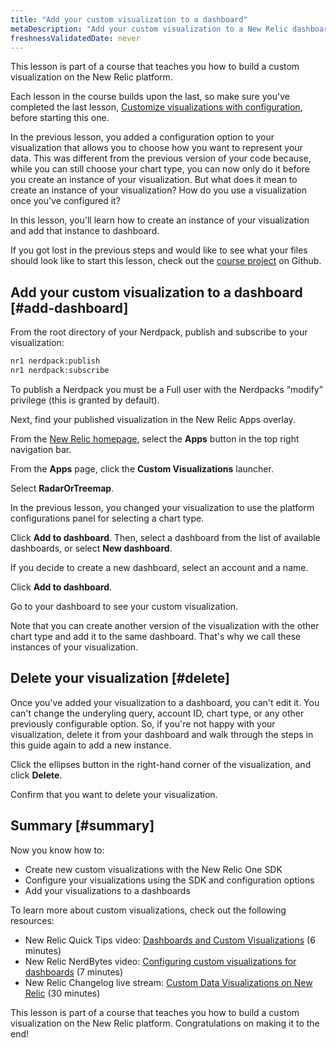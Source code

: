 ```yaml
---
title: "Add your custom visualization to a dashboard"
metaDescription: "Add your custom visualization to a New Relic dashboard"
freshnessValidatedDate: never
---
```




<Callout variant="tip">

This lesson is part of a course that teaches you how to build a custom visualization on the New Relic platform.

Each lesson in the course builds upon the last, so make sure you've completed the last lesson, [Customize visualizations with configuration](/docs/new-relic-solutions/tutorials/custom-visualization-config), before starting this one.

</Callout>


In the previous lesson, you added a configuration option to your visualization that allows you to choose how you want to represent your data. This was different from the previous version of your code because, while you can still choose your chart type, you can now only do it before you create an instance of your visualization. But what does it mean to create an instance of your visualization? How do you use a visualization once you've configured it?

In this lesson, you'll learn how to create an instance of your visualization and add that instance to dashboard.

<Callout variant="tip">

If you got lost in the previous steps and would like to see what your files should look like to start this lesson, check out the [course project](https://github.com/newrelic/nru-custom-visualization-course) on Github.

</Callout>


## Add your custom visualization to a dashboard [#add-dashboard]

<Steps>

<Step>

From the root directory of your Nerdpack, publish and subscribe to your visualization:

```sh
nr1 nerdpack:publish
nr1 nerdpack:subscribe
```

<Callout variant="important">

To publish a Nerdpack you must be a Full user with the Nerdpacks “modify” privilege (this is granted by default).


</Callout>

Next, find your published visualization in the New Relic Apps overlay.

</Step>

<Step>

From the [New Relic homepage](https://one.newrelic.com), select the **Apps** button in the top right navigation bar.
</Step>

<Step>

From the **Apps** page, click the **Custom Visualizations** launcher.

</Step>

<Step>

Select **RadarOrTreemap**.
</Step>

<Step>

In the previous lesson, you changed your visualization to use the platform configurations panel for selecting a chart type. 

</Step>

<Step>

Click **Add to dashboard**. Then, select a dashboard from the list of available dashboards, or select **New dashboard**.

If you decide to create a new dashboard, select an account and a name.

Click **Add to dashboard**.

</Step>

<Step>

Go to your dashboard to see your custom visualization.

Note that you can create another version of the visualization with the other chart type and add it to the same dashboard. That's why we call these instances of your visualization.

</Step>

</Steps>

## Delete your visualization [#delete]

Once you've added your visualization to a dashboard, you can't edit it. You can't change the underyling query, account ID, chart type, or any other previously configurable option. So, if you're not happy with your visualization, delete it from your dashboard and walk through the steps in this guide again to add a new instance.

<Steps>

<Step>

Click the ellipses button in the right-hand corner of the visualization, and click **Delete**.
</Step>

<Step>

Confirm that you want to delete your visualization.

</Step>

</Steps>

## Summary [#summary]

Now you know how to:

- Create new custom visualizations with the New Relic One SDK
- Configure your visualizations using the SDK and configuration options
- Add your visualizations to a dashboards

To learn more about custom visualizations, check out the following resources:

* New Relic Quick Tips video: [Dashboards and Custom Visualizations](https://www.youtube.com/watch?v=_F61mxtKfGA) (6 minutes)
* New Relic NerdBytes video: [Configuring custom visualizations for dashboards](https://www.youtube.com/watch?v=sFpG_iG7Xa8) (7 minutes)
* New Relic Changelog live stream: [Custom Data Visualizations on New Relic](https://www.youtube.com/watch?v=HuR0EdHGz24) (30 minutes)


<Callout variant="course">

This lesson is part of a course that teaches you how to build a custom visualization on the New Relic platform. Congratulations on making it to the end!

</Callout>
